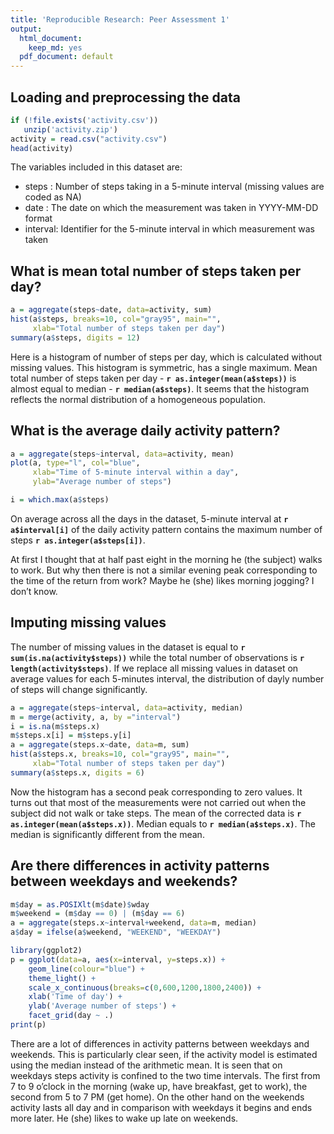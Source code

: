 ```yaml
---
title: 'Reproducible Research: Peer Assessment 1'
output:
  html_document:
    keep_md: yes
  pdf_document: default
---
```


## Loading and preprocessing the data

```r
if (!file.exists('activity.csv'))
   unzip('activity.zip')
activity = read.csv("activity.csv")
head(activity)
```

The variables included in this dataset are:

- steps   : Number of steps taking in a 5-minute interval (missing values are coded as NA)
- date    : The date on which the measurement was taken in YYYY-MM-DD format
- interval: Identifier for the 5-minute interval in which measurement was taken

## What is mean total number of steps taken per day?

```r
a = aggregate(steps~date, data=activity, sum)
hist(a$steps, breaks=10, col="gray95", main="", 
     xlab="Total number of steps taken per day") 
summary(a$steps, digits = 12)
```
Here is a histogram of number of steps per day, which is calculated without missing values. This histogram is symmetric, has a single maximum. Mean total number of steps taken per day - **`r as.integer(mean(a$steps))`** is almost equal to median - **`r median(a$steps)`**. It seems that the histogram reflects the normal distribution of a homogeneous population.

## What is the average daily activity pattern?

```r
a = aggregate(steps~interval, data=activity, mean)
plot(a, type="l", col="blue", 
     xlab="Time of 5-minute interval within a day",
     ylab="Average number of steps")

i = which.max(a$steps)
```
On average across all the days in the dataset, 5-minute interval at **`r a$interval[i]`** of the daily activity pattern contains the maximum number of steps **`r as.integer(a$steps[i])`**. 

At first I thought that at half past eight in the morning he (the subject) walks to work. But why then there is not a similar evening peak corresponding to the time of the return from work? Maybe he (she) likes morning jogging? I don't know.

## Imputing missing values

The number of missing values in the dataset is equal to **`r sum(is.na(activity$steps))`** while the total number of observations is **`r length(activity$steps)`**. If we replace all missing values in dataset on average values for each 5-minutes interval, the distribution of dayly number of steps will change significantly.

```r
a = aggregate(steps~interval, data=activity, median)
m = merge(activity, a, by ="interval")
i = is.na(m$steps.x)
m$steps.x[i] = m$steps.y[i]
a = aggregate(steps.x~date, data=m, sum)
hist(a$steps.x, breaks=10, col="gray95", main="", 
     xlab="Total number of steps taken per day") 
summary(a$steps.x, digits = 6)
```


Now the histogram has a second peak corresponding to zero values. It turns out that most of the measurements were not carried out when the subject did not walk or take steps. The mean of the corrected data is **`r as.integer(mean(a$steps.x))`**. Median equals to  **`r median(a$steps.x)`**. The median is significantly different from the mean.


## Are there differences in activity patterns between weekdays and weekends?


```r
m$day = as.POSIXlt(m$date)$wday
m$weekend = (m$day == 0) | (m$day == 6)
a = aggregate(steps.x~interval+weekend, data=m, median)
a$day = ifelse(a$weekend, "WEEKEND", "WEEKDAY")

library(ggplot2)
p = ggplot(data=a, aes(x=interval, y=steps.x)) + 
    geom_line(colour="blue") + 
    theme_light() +
    scale_x_continuous(breaks=c(0,600,1200,1800,2400)) +
    xlab('Time of day') +
    ylab('Average number of steps') +
    facet_grid(day ~ .)
print(p)
```

There are a lot of differences in activity patterns between weekdays and weekends. This is particularly clear seen, if the   activity model is estimated using the median instead of the arithmetic mean. It is seen that on weekdays steps activity is confined to the two time intervals. The first from 7 to 9 o'clock in the morning (wake up, have breakfast, get to work), the second from 5 to 7 PM (get home). On the other hand on the weekends  activity lasts all day and in comparison with weekdays it begins and ends more later. He (she) likes to wake up late on weekends.